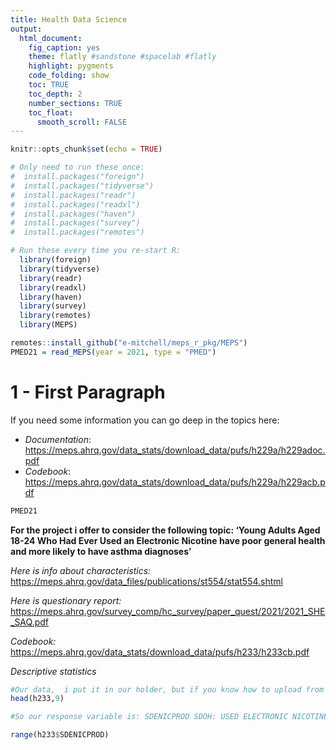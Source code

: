 ```yaml
---
title: Health Data Science
output:
  html_document:
    fig_caption: yes
    theme: flatly #sandstone #spacelab #flatly
    highlight: pygments
    code_folding: show
    toc: TRUE
    toc_depth: 2
    number_sections: TRUE
    toc_float:
      smooth_scroll: FALSE
---
```


```r
knitr::opts_chunk$set(echo = TRUE)
```

```r
# Only need to run these once:
#  install.packages("foreign")  
#  install.packages("tidyverse")
#  install.packages("readr")
#  install.packages("readxl")
#  install.packages("haven")
#  install.packages("survey")
#  install.packages("remotes")

# Run these every time you re-start R:
  library(foreign)
  library(tidyverse)
  library(readr)
  library(readxl)
  library(haven)
  library(survey)
  library(remotes)
  library(MEPS)
```

```r
remotes::install_github("e-mitchell/meps_r_pkg/MEPS")
PMED21 = read_MEPS(year = 2021, type = "PMED")
```

# 1 - First Paragraph

If you need some information you can go deep in the topics here:

-   *Documentation*: <https://meps.ahrq.gov/data_stats/download_data/pufs/h229a/h229adoc.pdf>
-   *Codebook*: <https://meps.ahrq.gov/data_stats/download_data/pufs/h229a/h229acb.pdf>

```r
PMED21
``` 


**For the project i offer to consider the following topic: 'Young Adults Aged 18-24 Who Had Ever Used an Electronic Nicotine have poor general health and more likely to have asthma diagnoses'**

*Here is info about characteristics:* <https://meps.ahrq.gov/data_files/publications/st554/stat554.shtml>

*Here is questionary report:* <https://meps.ahrq.gov/survey_comp/hc_survey/paper_quest/2021/2021_SHE_SAQ.pdf>

*Codebook:* <https://meps.ahrq.gov/data_stats/download_data/pufs/h233/h233cb.pdf>

*Descriptive statistics*

```r
#Our data,  i put it in our holder, but if you know how to upload from github MEPS you can do it.
head(h233,9)

```

```r
#So our response variable is: SDENICPROD SDOH: USED ELECTRONIC NICOTINE PROD and ADSMOK42 SAQ: CURRENTLY SMOKE

range(h233$SDENICPROD)

```

